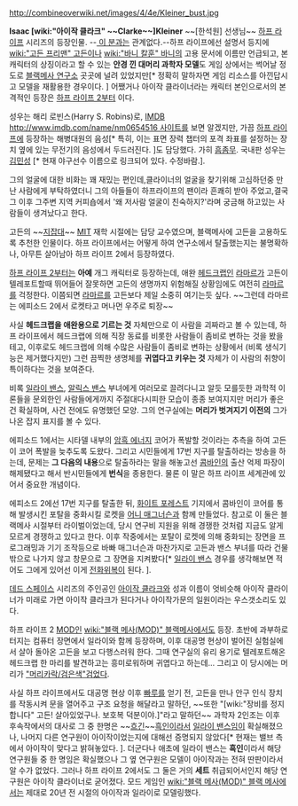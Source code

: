 http://combineoverwiki.net/images/4/4e/Kleiner_bust.jpg

'''Isaac [wiki:"아이작 클라크" ~~Clarke~~]Kleiner'''
~~[한석원] 선생님~~
[[하프 라이프]] 시리즈의 등장인물. --[[아이작 클라크 | 이 분]]과는 관계없다.--하프 라이프에선 설명서 등지에 [[wiki:"고든 프리맨" 고든]]이나 [[wiki:"바니 칼훈" 바니]]의 고용 문서에 이름만 언급되고, 본 캐릭터의 상징이라고 할 수 있는 '''안경 낀 대머리 과학자 모델'''도 게임 상에서는 썩어날 정도로 [[블랙메사 연구소]] 곳곳에 널려 있었지만[* 정확히 말하자면 게임 리소스를 아낀답시고 모델을 재활용한 경우이다. ] 어쨌거나 아이작 클라이너라는 캐릭터 본인으로서의 본격적인 등장은 [[하프 라이프 2]]부터 이다.

성우는 해리 로빈스(Harry S. Robins)로, [[IMDB]] [[http://www.imdb.com/name/nm0654516 사이트]]를 보면 알겠지만, 가끔 [[하프 라이프]]에 등장하는 해병대원의 음성[* 특히, 이는 표면 장력 챕터의 포격 좌표를 설정하는 장치 옆에 있는 무전기의 음성에서 두드러진다. ]도 담당했다. 가히 [[흠좀무]]. 국내판 성우는 [[김민성]] [* 현재 야구선수 이름으로 링크되어 있다. 수정바람.].

그의 얼굴에 대한 비화는 꽤 재밌는 편인데,클라이너의 얼굴을 찾기위해 고심하던중 만난 사람에게 부탁하였더니 그의 아들들이 하프라이프의 팬이라 흔쾌히 받아 주었고,결국 그 이후 그주변 지역 커피숍에서 '왜 저사람 얼굴이 친숙하지?'라며 궁금해 하고있는 사람들이 생겨났다고 한다.

고든의 ~~[[지잡대]]~~ [[MIT]] 재학 시절에는 담당 교수였으며, 블랙메사에 고든을 고용하도록 추천한 인물이다. 하프 라이프에서는 어떻게 하여 연구소에서 탈출했는지는 불명확하나, 아무튼 살아남아 하프 라이프 2에서 등장하였다.

[[하프 라이프 2]]부터는 '''아예''' 개그 캐릭터로 등장하는데, 애완 [[헤드크랩]]인 [[라마르]]가 고든이 텔레포트할때 뛰어들어 잘못하면 고든의 생명까지 위험해질 상황임에도 여전히 [[라마르]]를 걱정한다. 이쯤되면 [[라마르]]를 고든보다 제일 소중히 여기는듯 싶다. ~~그런데 라마르는 에피소드 2에서 로켓타고 머나먼 우주로 퇴장~~

사실 '''헤드크랩을 애완용으로 기르는 것''' 자체만으로 이 사람을 괴짜라고 볼 수 있는데, 하프 라이프에서 헤드크랩에 의해 직장 동료를 비롯한 사람들이 좀비로 변하는 것을 봤을 테고, 이후로도 헤드크랩에 의해 수많은 사람들이 좀비로 변하는 상황에서 (비록 생식기능은 제거했다지만) 그런 끔찍한 생명체를 '''귀엽다고 키우는 것''' 자체가 이 사람의 취향이 특이하다는 것을 보여준다.

비록 [[일라이 밴스]], [[알릭스 밴스]] 부녀에게 여러모로 끌려다니고 알듯 모를듯한 과학적 이론들을 문외한인 사람들에게까지 주절대다시피한 모습이 종종 보여지지만 머리가 좋은건 확실하며, 사건 전에도 유명했던 모양. 그의 연구실에는 '''머리가 벗겨지기 이전의''' 그가 나온 잡지 표지를 볼 수 있다.

{{{#!html
<object width="750" height="563"><param name="movie" value="https://www.youtube.com/v/g0PiAEREyQc?hl=ko_KR&amp;version=3"></param><param name="allowFullScreen" value="true"></param><param name="allowscriptaccess" value="always"></param><embed src="https://www.youtube.com/v/g0PiAEREyQc?hl=ko_KR&amp;version=3" type="application/x-shockwave-flash" width="750" height="563" allowscriptaccess="always" allowfullscreen="true"></embed></object>
}}}

에피소드 1에서는 시타델 내부의 [[암흑 에너지]] 코어가 폭발할 것이라는 추측을 하여 고든이 코어 폭발을 늦추도록 도왔다. 그리고 시민들에게 17번 지구를 탈출하라는 방송을 하는데, 문제는 '''그 다음의 내용'''으로 탈출하라는 말을 해놓고선 [[콤바인]]의 출산 억제 파장이 해제됐다고 해서 반시민들에게 '''번식'''을 종용한다. 물론 이 말은 하프 라이프 세계관에 있어서 중요한 개념이다.

에피소드 2에선 17번 지구를 탈출한 뒤, [[화이트 포레스트]] 기지에서 콤바인이 코어를 통해 발생시킨 포탈을 중화시킬 로켓을 [[어니 매그너슨]]과 함께 만들었다. 참고로 이 둘은 블랙메사 시절부터 라이벌이었는데, 당시 연구비 지원을 위해 경쟁한 것처럼 지금도 알게 모르게 경쟁하고 있다고 한다. 이후 작중에서는 포탈이 로켓에 의해 중화되는 장면을 프로그래밍과 기기 조작등으로 바빠 매그너슨과 마찬가지로 고든과 밴스 부녀를 따라 건물 밖으로 나가지 않고 창문으로 그 장면을 지켜봤다[* [[일라이 밴스]] 경우를 생각해보면 적어도 그에게 있어선 이게 [[전화위복]]이 된다. ].

[[데드 스페이스]] 시리즈의 주인공인 [[아이작 클라크]]와 성과 이름이 엇비슷해 아이작 클라이너가 미래로 가면 아이작 클라크가 된다거나 아이작가문의 일원이라는 우스갯소리도 있다.

하프 라이프 2 [[MOD]]인 [[wiki:"블랙 메사(MOD)" 블랙메사]]에서도 등장. 초반에 과부하로 터지는 컴퓨터 장면에서 일라이와 함께 등장하며, 이후 대공명 현상이 벌어진 실험실에서 살아 돌아온 고든을 보고 다행스러워 한다. 그때 연구실의 유리 용기로 텔레포트해온 헤드크랩 한 마리를 발견하고는 흥미로워하며 귀엽다고 하는데... 그리고 이 당시에는 머리가 [["머리카락/검은색"검었다]].

사실 하프 라이프에서도 대공명 현상 이후 [[빠루]]를 얻기 전, 고든을 만나 안구 인식 장치를 작동시켜 문을 열어주고 구조 요청을 해달라고 말하던,  ~~또한 "[wiki:"장비를 정지합니다" 고든! 살아있었구나. 보호복 덕분이야.]"라고 말하던~~ 과학자 2인조는 이후 후속작에서의 대사로 그 중 한명은 ~~[[흐긴]]~~[[흑인]]이라서 [[일라이 밴스]]임이 확실해졌으나, 나머지 다른 연구원이 아이작이었는지에 대해선 증명되지 않았다[* 현재는 밸브 측에서 아이작이 맞다고 밝혀놓았다. ]. 더군다나 애초에 일라이 밴스는 '''흑인'''이라서 해당 연구원들 중 한 명임은 확실했으나 그 옆 연구원은 모델이 아이작과는 전혀 딴판이라서 알 수가 없었다. 그러나 하프 라이프 2에서도 그 둘은 거의 '''세트''' 취급되어서인지 해당 연구원은 아이작 클라이너로 굳어졌다. 모드 게임인 [[wiki:"블랙 메사(MOD)" 블랙 메사]]에서는 제대로 20년 전 시절의 아이작과 일라이로 모델링했다.
